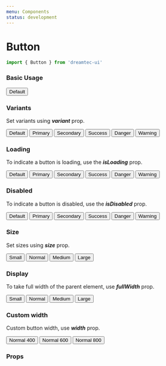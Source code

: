 ```yaml
---
menu: Components
status: development
---
```



# Button

```js
import { Button } from 'dreamtec-ui'
```

### Basic Usage

<Playground>
  <Button>Default</Button>
</Playground>

### Variants

Set variants using ***variant*** prop.

<Playground>
  <ButtonGroups>
    <Button>Default</Button>
    <Button variant="primary">Primary</Button>
    <Button variant="secondary">Secondary</Button>
    <Button variant="success">Success</Button>
    <Button variant="danger">Danger</Button>
    <Button variant="warning">Warning</Button>
  </ButtonGroups>
</Playground>

### Loading

To indicate a button is loading, use the ***isLoading*** prop.

<Playground>
  <ButtonGroups>
    <Button isLoading>Default</Button>
    <Button isLoading variant="primary">Primary</Button>
    <Button isLoading variant="secondary">Secondary</Button>
    <Button isLoading variant="success">Success</Button>
    <Button isLoading variant="danger">Danger</Button>
    <Button isLoading variant="warning">Warning</Button>
  </ButtonGroups>
</Playground>

### Disabled

To indicate a button is disabled, use the ***isDisabled*** prop.

<Playground>
  <ButtonGroups>
    <Button isDisabled>Default</Button>
    <Button isDisabled variant="primary">Primary</Button>
    <Button isDisabled variant="secondary">Secondary</Button>
    <Button isDisabled variant="success">Success</Button>
    <Button isDisabled variant="danger">Danger</Button>
    <Button isDisabled variant="warning">Warning</Button>
  </ButtonGroups>
</Playground>

### Size

Set sizes using ***size*** prop.

<Playground>
  <ButtonGroups>
    <Button size="small">Small</Button>
    <Button size="normal">Normal</Button>
    <Button size="medium">Medium</Button>
    <Button size="large">Large</Button>
  </ButtonGroups>
</Playground>

### Display

To take full width of the parent element, use ***fullWidth*** prop.

<Playground>
  <ButtonGroups>
    <Button fullWidth size="small">Small</Button>
    <Button fullWidth size="normal">Normal</Button>
    <Button fullWidth size="medium">Medium</Button>
    <Button fullWidth size="large">Large</Button>
  </ButtonGroups>
</Playground>

### Custom width

Custom button width, use ***width*** prop.

<Playground>
  <ButtonGroups>
    <Button width={400}>Normal 400</Button>
    <Button width={600}>Normal 600</Button>
    <Button width={800}>Normal 800</Button>
  </ButtonGroups>
</Playground>

### Props

<Props of={Button} />
